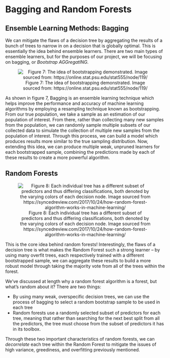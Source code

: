 # Bagging and Random Forests

## Ensemble Learning Methods: Bagging

We can mitigate the flaws of a decision tree by aggregating the results of a bunch of trees to narrow in on a decision that is globally optimal. This is essentially the idea behind ensemble learners. There are two main types of ensemble learners, but for the purposes of our project, we will be focusing on bagging, or *Bootstrap AGGregatING.*

<center>

![Figure 7: The idea of bootstrapping demonstrated. Image sourced from: https://online.stat.psu.edu/stat555/node/119/](/Users/brianlee/Dropbox/My Mac (Brian’s MacBook Pro)/Desktop/2022 FALL/STAT 494/GWAS_rf/figures/fig7.png)

</center>


As shown in figure 7, Bagging is an ensemble learning technique which helps improve the performance and accuracy of machine learning algorithms by employing a resampling technique known as bootstrapping. From our true population, we take a sample as an estimation of our population of interest. From there, rather than collecting many new samples from the population, we can randomly sample multiple subsets of our collected data to simulate the collection of multiple new samples from the population of interest. Through this process, we can build a model which produces results more similar to the true sampling distribution. Now, extending this idea, we can produce multiple weak, unpruned learners for each bootstrapped sample, combining the predictions made by each of these results to create a more powerful algorithm. 

## Random Forests

<center>

![Figure 8: Each individual tree has a different subset of predictors and thus differing classifications, both denoted by the varying colors of each decision node. Image sourced from https://syncedreview.com/2017/10/24/how-random-forest-algorithm-works-in-machine-learning/](/Users/brianlee/Dropbox/My Mac (Brian’s MacBook Pro)/Desktop/2022 FALL/STAT 494/GWAS_rf/figures/fig8.png)

</center>

This is the core idea behind random forests! Interestingly, the flaws of a decision tree is what makes the Random Forest such a strong learner – by using many overfit trees, each respectively trained with a different bootstrapped sample, we can aggregate these results to build a more robust model through taking the majority vote from all of the trees within the forest.

We’ve discussed at length why a random forest algorithm is a forest, but what’s random about it? There are two things:

- By using many weak, overspecific decision trees, we can use the process of bagging to select a random bootstrap sample to be used in each tree
- Random forests use a randomly selected subset of predictors for each tree, meaning that rather than searching for the next best split from all the predictors, the tree must choose from the subset of predictors it has in its toolbox.

Through these two important characteristics of random forests, we can *decorrelate* each tree within the Random Forest to mitigate the issues of high variance, greediness, and overfitting previously mentioned. 


